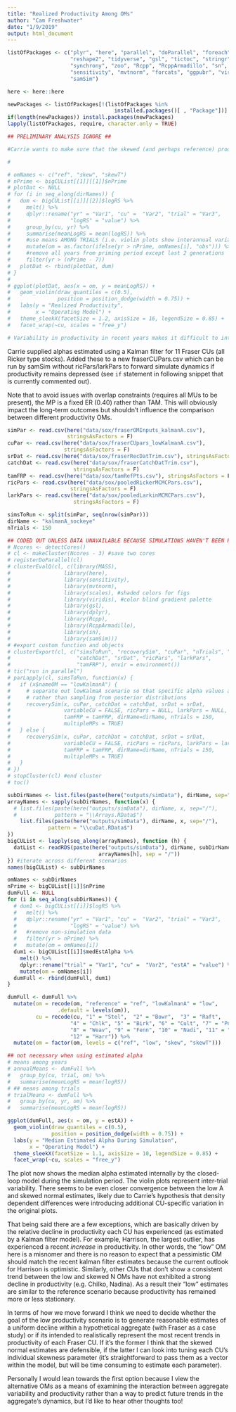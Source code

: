 ```yaml
---
title: "Realized Productivity Among OMs"
author: "Cam Freshwater"
date: "1/9/2019"
output: html_document
---
```


```r
listOfPackages <- c("plyr", "here", "parallel", "doParallel", "foreach", 
                    "reshape2", "tidyverse", "gsl", "tictoc", "stringr", 
                    "synchrony", "zoo", "Rcpp", "RcppArmadillo", "sn", 
                    "sensitivity", "mvtnorm", "forcats", "ggpubr", "viridis", 
                    "samSim")

here <- here::here

newPackages <- listOfPackages[!(listOfPackages %in% 
                                  installed.packages()[ , "Package"])]
if(length(newPackages)) install.packages(newPackages)
lapply(listOfPackages, require, character.only = TRUE)
```


```r
## PRELIMINARY ANALYSIS IGNORE ##

#Carrie wants to make sure that the skewed (and perhaps reference) productivity #operating models accurately reflect recent low levels of R/S. Ideally this would  be #done by fitting kalman filter stock-recruit models to data generated from skewed OMs #and making sure that alpha values are similar. As a first pass however, simply compare #average R/S during sim period for each CU to observed.

#
```

```r
# omNames <- c("ref", "skew", "skewT")
# nPrime <- bigCUList[[1]][[1]]$nPrime
# plotDat <- NULL
# for (i in seq_along(dirNames)) {
#   dum <- bigCUList[[i]][[2]]$logRS %>% 
#     melt() %>% 
#     dplyr::rename("yr" = "Var1", "cu" =  "Var2", "trial" = "Var3", 
#                   "logRS" = "value") %>% 
#     group_by(cu, yr) %>% 
#     summarise(meanLogRS = mean(logRS)) %>% 
#     #use means AMONG TRIALS (i.e. violin plots show interannual variability)
#     mutate(om = as.factor(ifelse(yr > nPrime, omNames[i], "obs"))) %>% 
#     #remove all years from priming period except last 2 generations
#     filter(yr > (nPrime - 7))
#   plotDat <- rbind(plotDat, dum)
# }  
# 
# ggplot(plotDat, aes(x = om, y = meanLogRS)) +
#   geom_violin(draw_quantiles = c(0.5), 
#               position = position_dodge(width = 0.75)) +
#   labs(y = "Realized Productivity",
#        x = "Operating Model") +
#   theme_sleekX(facetSize = 1.2, axisSize = 16, legendSize = 0.85) +
#   facet_wrap(~cu, scales = "free_y")

# Variability in productivity in recent years makes it difficult to interpret. Will need to directly compare simulated R/S from alpha values equivalent to Sue's Kalman filter estimates and see how they compare rather than using observed alone. 

```

Carrie supplied alphas estimated using a Kalman filter for 11 Fraser CUs (all Ricker type stocks). Added these to a new fraserCUPars.csv which can be run by samSim without ricPars/larkPars to forward simulate dynamics if productivity remains depressed (see `if` statement in following snippet that is currently commented out).

Note that to avoid issues with overlap constraints (requires all MUs to be present), the MP is a fixed ER (0.40) rather than TAM. This will obviously impact the long-term outcomes but shouldn't influence the comparison between different productivity OMs.

```r
simPar <- read.csv(here("data/sox/fraserOMInputs_kalmanA.csv"), 
                   stringsAsFactors = F)
cuPar <- read.csv(here("data/sox/fraserCUpars_lowKalmanA.csv"), 
                  stringsAsFactors = F)
srDat <- read.csv(here("data/sox/fraserRecDatTrim.csv"), stringsAsFactors = F)
catchDat <- read.csv(here("data/sox/fraserCatchDatTrim.csv"), 
                     stringsAsFactors = F)
tamFRP <- read.csv(here("data/sox/tamRefPts.csv"), stringsAsFactors = F)
ricPars <- read.csv(here("data/sox/pooledRickerMCMCPars.csv"), 
                    stringsAsFactors = F)
larkPars <- read.csv(here("data/sox/pooledLarkinMCMCPars.csv"), 
                     stringsAsFactors = F)

simsToRun <- split(simPar, seq(nrow(simPar)))
dirName <- "kalmanA_sockeye"
nTrials <- 150

## CODED OUT UNLESS DATA UNAVAILABLE BECAUSE SIMULATIONS HAVEN'T BEEN RUN LOCALLY
# Ncores <- detectCores()
# cl <- makeCluster(Ncores - 3) #save two cores
# registerDoParallel(cl)
# clusterEvalQ(cl, c(library(MASS),
#                 library(here),
#                 library(sensitivity),
#                 library(mvtnorm),
#                 library(scales), #shaded colors for figs
#                 library(viridis), #color blind gradient palette
#                 library(gsl),
#                 library(dplyr),
#                 library(Rcpp),
#                 library(RcppArmadillo),
#                 library(sn),
#                 library(samSim)))
# #export custom function and objects
# clusterExport(cl, c("simsToRun", "recoverySim", "cuPar", "nTrials", "dirName",
#                     "catchDat", "srDat", "ricPars", "larkPars",
#                     "tamFRP"), envir = environment())
# tic("run in parallel")
# parLapply(cl, simsToRun, function(x) {
#   if (x$nameOM == "lowKalmanA") {
#     # separate out lowKalmaA scenario so that specific alpha values are passed
#     # rather than sampling from posterior distributions
#     recoverySim(x, cuPar, catchDat = catchDat, srDat = srDat,
#                 variableCU = FALSE, ricPars = NULL, larkPars = NULL,
#                 tamFRP = tamFRP, dirName=dirName, nTrials = 150,
#                 multipleMPs = TRUE)
#   } else {
#     recoverySim(x, cuPar, catchDat = catchDat, srDat = srDat,
#                 variableCU = FALSE, ricPars = ricPars, larkPars = larkPars,
#                 tamFRP = tamFRP, dirName=dirName, nTrials = 150,
#                 multipleMPs = TRUE)
#   }
# })
# stopCluster(cl) #end cluster
# toc()
```


```r
subDirNames <- list.files(paste(here("outputs/simData"), dirName, sep="/"))
arrayNames <- sapply(subDirNames, function(x) {
  # list.files(paste(here("outputs/simData"), dirName, x, sep="/"), 
  #            pattern = "\\Arrays.RData$")
    list.files(paste(here("outputs/simData"), dirName, x, sep="/"), 
             pattern = "\\cuDat.RData$")
})
bigCUList <- lapply(seq_along(arrayNames), function (h) {
  datList <- readRDS(paste(here("outputs/simData"), dirName, subDirNames[h],
                             arrayNames[h], sep = "/"))
}) #iterate across different scenarios
names(bigCUList) <- subDirNames

omNames <- subDirNames
nPrime <- bigCUList[[1]]$nPrime
dumFull <- NULL
for (i in seq_along(subDirNames)) {
  # dum1 <- bigCUList[[i]]$logRS %>% 
  #   melt() %>% 
  #   dplyr::rename("yr" = "Var1", "cu" =  "Var2", "trial" = "Var3", 
  #                 "logRS" = "value") %>% 
  #   #remove non-simulation data
  #   filter(yr > nPrime) %>% 
  #   mutate(om = omNames[i])  
  dum1 <- bigCUList[[i]]$medEstAlpha %>% 
    melt() %>% 
    dplyr::rename("trial" = "Var1", "cu" =  "Var2", "estA" = "value") %>% 
    mutate(om = omNames[i]) 
  dumFull <- rbind(dumFull, dum1)
}  

dumFull <- dumFull %>% 
  mutate(om = recode(om, "reference" = "ref", "lowKalmanA" = "low", 
                .default = levels(om)),
         cu = recode(cu, "1" = "Stel",  "2" = "Bowr",  "3" = "Raft", 
                    "4" = "Chlk", "5" = "Birk", "6" = "Cult", "7" = "Port",
                    "8" = "Weav", "9" = "Fenn", "10" = "Nadi", "11" = "Pitt",
                    "12" = "Harr")) %>% 
  mutate(om = factor(om, levels = c("ref", "low", "skew", "skewT")))

## not necessary when using estimated alpha
# means among years
# annualMeans <- dumFull %>% 
#   group_by(cu, trial, om) %>%
#   summarise(meanLogRS = mean(logRS))  
# ## means among trials
# trialMeans <- dumFull %>% 
#   group_by(cu, yr, om) %>%
#   summarise(meanLogRS = mean(logRS))
```

```r
ggplot(dumFull, aes(x = om, y = estA)) +
  geom_violin(draw_quantiles = c(0.5), 
              position = position_dodge(width = 0.75)) +
  labs(y = "Median Estimated Alpha During Simulation",
       x = "Operating Model") +
  theme_sleekX(facetSize = 1.1, axisSize = 10, legendSize = 0.85) +
  facet_wrap(~cu, scales = "free_y")

```

The plot now shows the median alpha estimated internally by the closed-loop model during the simulation period. The violin plots represent inter-trial variability. There seems to be even closer convergence between the low A and skewed normal estimates, likely due to Carrie's hypothesis that density dependent differences were introducing additional CU-specific variation in the original plots. 

That being said there are a few exceptions, which are basically driven by the relative decline in productivity each CU has experienced (as estimated by a Kalman filter model). For example, Harrison, the largest outlier, has experienced a recent *increase* in productivity. In other words, the "low" OM  here is a misnomer and there is no reason to expect that a pessimistic OM should match the recent kalman filter estimates because the current outlook for Harrison is optimistic. Similarly, other CUs that don't show a consistent trend between the low and skewed N OMs have not exhibited a strong decline in productivity (e.g. Chilko, Nadina). As a result their "low" estimates are similar to the reference scenario because productivity has remained more or less stationary.

In terms of how we move forward I think we need to decide whether the goal of the low productivity scenario is to generate reasonable estimates of a uniform decline within a hypothetical aggregate (with Fraser as a case study) or if its intended to realistically represent the most recent trends in productivity of each Fraser CU. If it's the former I think that the skewed normal estimates are defensible, if the latter I can look into tuning each CU's individual skewness parameter (it's straightforward to pass them as a vector within the model, but will be time consuming to estimate each parameter). 

Personally I would lean towards the first option because I view the alternative OMs as a means of examining the interaction between aggregate variability and productivity rather than a way to predict future trends in the aggregate's dynamics, but I'd like to hear other thoughts too!